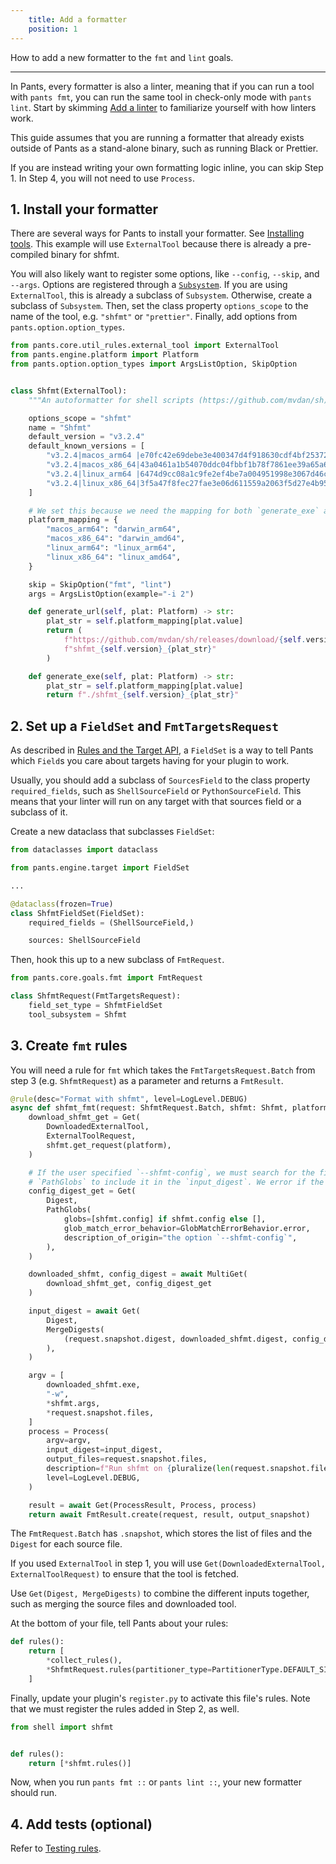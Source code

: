 ```yaml
---
    title: Add a formatter
    position: 1
---
```


How to add a new formatter to the `fmt` and `lint` goals.

---

In Pants, every formatter is also a linter, meaning that if you can run a tool with `pants fmt`, you can run the same tool in check-only mode with `pants lint`. Start by skimming [Add a linter](doc:plugins-lint-goal) to familiarize yourself with how linters work.

This guide assumes that you are running a formatter that already exists outside of Pants as a stand-alone binary, such as running Black or Prettier.

If you are instead writing your own formatting logic inline, you can skip Step 1. In Step 4, you will not need to use `Process`.

## 1. Install your formatter

There are several ways for Pants to install your formatter. See [Installing tools](doc:rules-api-installing-tools). This example will use `ExternalTool` because there is already a pre-compiled binary for shfmt.

You will also likely want to register some options, like `--config`, `--skip`, and `--args`. Options are registered through a [`Subsystem`](doc:rules-api-subsystems). If you are using `ExternalTool`, this is already a subclass of `Subsystem`. Otherwise, create a subclass of `Subsystem`. Then, set the class property `options_scope` to the name of the tool, e.g. `"shfmt"` or `"prettier"`. Finally, add options from `pants.option.option_types`.

```python
from pants.core.util_rules.external_tool import ExternalTool
from pants.engine.platform import Platform
from pants.option.option_types import ArgsListOption, SkipOption


class Shfmt(ExternalTool):
    """An autoformatter for shell scripts (https://github.com/mvdan/sh)."""

    options_scope = "shfmt"
    name = "Shfmt"
    default_version = "v3.2.4"
    default_known_versions = [
        "v3.2.4|macos_arm64 |e70fc42e69debe3e400347d4f918630cdf4bf2537277d672bbc43490387508ec|2998546",
        "v3.2.4|macos_x86_64|43a0461a1b54070ddc04fbbf1b78f7861ee39a65a61f5466d15a39c4aba4f917|2980208",
        "v3.2.4|linux_arm64 |6474d9cc08a1c9fe2ef4be7a004951998e3067d46cf55a011ddd5ff7bfab3de6|2752512",
        "v3.2.4|linux_x86_64|3f5a47f8fec27fae3e06d611559a2063f5d27e4b9501171dde9959b8c60a3538|2797568",
    ]

    # We set this because we need the mapping for both `generate_exe` and `generate_url`.
    platform_mapping = {
        "macos_arm64": "darwin_arm64",
        "macos_x86_64": "darwin_amd64",
        "linux_arm64": "linux_arm64",
        "linux_x86_64": "linux_amd64",
    }

    skip = SkipOption("fmt", "lint")
    args = ArgsListOption(example="-i 2")

    def generate_url(self, plat: Platform) -> str:
        plat_str = self.platform_mapping[plat.value]
        return (
            f"https://github.com/mvdan/sh/releases/download/{self.version}/"
            f"shfmt_{self.version}_{plat_str}"
        )

    def generate_exe(self, plat: Platform) -> str:
        plat_str = self.platform_mapping[plat.value]
        return f"./shfmt_{self.version}_{plat_str}"
```

## 2. Set up a `FieldSet` and `FmtTargetsRequest`

As described in [Rules and the Target API](doc:rules-api-and-target-api), a `FieldSet` is a way to tell Pants which `Field`s you care about targets having for your plugin to work.

Usually, you should add a subclass of `SourcesField` to the class property `required_fields`, such as `ShellSourceField` or `PythonSourceField`. This means that your linter will run on any target with that sources field or a subclass of it.

Create a new dataclass that subclasses `FieldSet`:

```python
from dataclasses import dataclass

from pants.engine.target import FieldSet

...

@dataclass(frozen=True)
class ShfmtFieldSet(FieldSet):
    required_fields = (ShellSourceField,)

    sources: ShellSourceField
```

Then, hook this up to a new subclass of `FmtRequest`.

```python
from pants.core.goals.fmt import FmtRequest

class ShfmtRequest(FmtTargetsRequest):
    field_set_type = ShfmtFieldSet
    tool_subsystem = Shfmt
```

## 3. Create `fmt` rules

You will need a rule for `fmt` which takes the `FmtTargetsRequest.Batch` from step 3  (e.g. `ShfmtRequest`) as a parameter and returns a `FmtResult`.

```python
@rule(desc="Format with shfmt", level=LogLevel.DEBUG)
async def shfmt_fmt(request: ShfmtRequest.Batch, shfmt: Shfmt, platform: Platform) -> FmtResult:
    download_shfmt_get = Get(
        DownloadedExternalTool,
        ExternalToolRequest,
        shfmt.get_request(platform),
    )

    # If the user specified `--shfmt-config`, we must search for the file they specified with
    # `PathGlobs` to include it in the `input_digest`. We error if the file cannot be found.
    config_digest_get = Get(
        Digest,
        PathGlobs(
            globs=[shfmt.config] if shfmt.config else [],
            glob_match_error_behavior=GlobMatchErrorBehavior.error,
            description_of_origin="the option `--shfmt-config`",
        ),
    )

    downloaded_shfmt, config_digest = await MultiGet(
        download_shfmt_get, config_digest_get
    )

    input_digest = await Get(
        Digest,
        MergeDigests(
            (request.snapshot.digest, downloaded_shfmt.digest, config_digest)
        ),
    )

    argv = [
        downloaded_shfmt.exe,
        "-w",
        *shfmt.args,
        *request.snapshot.files,
    ]
    process = Process(
        argv=argv,
        input_digest=input_digest,
        output_files=request.snapshot.files,
        description=f"Run shfmt on {pluralize(len(request.snapshot.files), 'file')}.",
        level=LogLevel.DEBUG,
    )

    result = await Get(ProcessResult, Process, process)
    return await FmtResult.create(request, result, output_snapshot)
```

The `FmtRequest.Batch` has `.snapshot`, which stores the list of files and the `Digest` for each source file.

If you used `ExternalTool` in step 1, you will use `Get(DownloadedExternalTool, ExternalToolRequest)` to ensure that the tool is fetched.

Use `Get(Digest, MergeDigests)` to combine the different inputs together, such as merging the source files and downloaded tool.

At the bottom of your file, tell Pants about your rules:

```python
def rules():
    return [
      	*collect_rules(),
        *ShfmtRequest.rules(partitioner_type=PartitionerType.DEFAULT_SINGLE_PARTITION),
    ]
```

Finally, update your plugin's `register.py` to activate this file's rules. Note that we must register the rules added in Step 2, as well.

```python title="pants-plugins/shell/register.py"
from shell import shfmt


def rules():
    return [*shfmt.rules()]
```

Now, when you run `pants fmt ::` or `pants lint ::`, your new formatter should run.

## 4. Add tests (optional)

Refer to [Testing rules](doc:rules-api-testing).